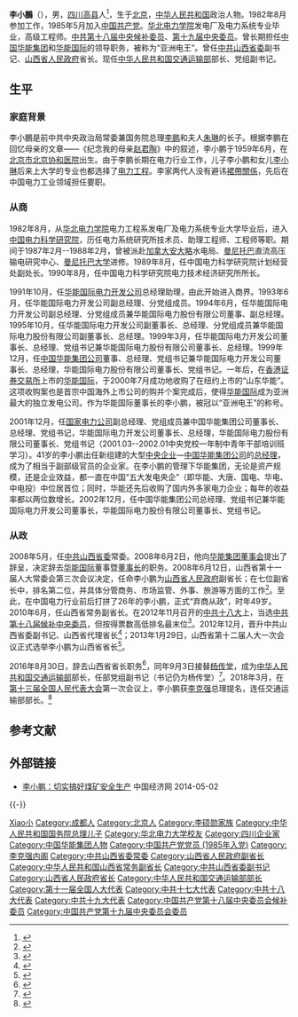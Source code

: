 {{For|中国前著名体操运动员|李小鹏 (体操运动员)}}
{{Infobox_officeholder
| name = 李小鹏
| image name = 
| width = 
| now = {{PRC}}第3任[[中华人民共和国交通运输部|交通运输部]]部长
| term_start = 2016年9月3日
| term_end = 
| premier = [[李克强|李克强]]
| deputy = [[冯正霖|冯正霖]]
| predecessor = [[杨传堂|杨传堂]]
| now2 = {{中国国徽}} [[山西省人民政府|山西省人民政府]][[山西行政长官列表|省长]]
| term_start2 = 2013年1月29日
| term_end2 = 2016年8月30日
| deputy2 = [[高建民_(政府官员)|高建民]]（常务副省长）
| 1blankname2 = {{nowrap|省委书记}}
| 1namedata2 = [[袁纯清|袁纯清]]{{to}}[[王儒林|王儒林]]{{to}}[[骆惠宁|骆惠宁]]
| predecessor2 = [[王君|王君]]
| successor2 = [[楼阳生|楼阳生]]
| now3 = [[中国华能集团|中国华能集团公司]][[总经理|总经理]]
| term_start3 = 2002年12月29日 
| term_end3 = 2008年6月2日
| predecessor3 = 新設職位
| successor3 = [[曹培玺|曹培玺]]
| sex = 男
| different name =
| party = {{CPC}}
| Native place = [[四川省|四川省]][[高县|高县]]
| date of birth = {{Birth_date_and_age|1959|6|7}}<ref>{{cite news |title=李鹏新书回忆爱情与婚姻：与朱琳互称“大琳”“大鹏” |url=https://www.thepaper.cn/newsDetail_forward_1253170 |accessdate=2019-12-14 |work=澎湃新闻 |date=2014-06-29 |quote=6月7日星期天，……李鹏的大儿子李小鹏就在这天出生了 |archive-date=2020-11-15 |archive-url=https://web.archive.org/web/20201115202027/https://www.thepaper.cn/newsDetail_forward_1253170 |dead-url=no }}</ref>
| place of birth = {{CHN}}[[北京市|北京市]][[東城區_(北京市)|東城區]][[北京协和医院|北京协和医院]]
| date of death = 
| place of death = 
| nationality = {{PRC}}
| spouse = 唐纹
| relatives =父，[[李鹏|李鹏]]；母，[[朱琳_(政治人物)|朱琳]]；<br>妹，[[李小琳|李小琳]]；弟，[[李小勇_(武警)|李小勇]]；<br>岳父，[[唐统一|唐统一]]；妻舅，[[唐虔|唐虔]]<ref>{{cite book|url=http://www.hsufamily.net/query/hsu.pdf|title=許氏族谱（許氏樹德堂）|editor=許元基|year=1990|access-date=2022-05-22|archive-date=2022-01-29|archive-url=https://web.archive.org/web/20220129161507/http://hsufamily.net/query/hsu.pdf}}</ref>
| educate = [[华北电力大学|华北电力学院]]毕业（1978年－1982年）<br>[[曼尼托巴大学|曼尼托巴大学]]进修
| past =
* <span style="color: blue;">华能国际电力开发公司总经理<br />（1995年10月－2002年12月）</span>
* <span style="color: blue;">中国华能集团公司总经理、党组书记<br />（1999年12月－2008年5月）</span>
* <span style="color: blue;">中共山西省委常委<br />（2008年5月－2012年12月）</span>
* <span style="color: blue;">山西省人民政府副省长<br />（2008年6月－2010年6月）</span>
* <span style="color: blue;">山西省人民政府常务副省长<br />（2010年6月－2012年12月）</span>
* <span style="color: blue;">中共候补中央委员<br />（2012年11月－2017年10月）</span>
* <span style="color: blue;">中共山西省委副书记<br />（2012年12月－2016年8月）</span>
* <span style="color: blue;">山西省人民政府代省长<br />（2012年12月－2013年1月）</span>
* <span style="color: blue;">山西省人民政府省长<br />（2013年1月－2016年8月）</span>
* <span style="color: blue;">中华人民共和国交通运输部部长<br />（2016年9月－）</span>
| work =
}}
'''李小鵬'''（{{bd|1959年|6月7日|catIdx=L李小鹏}}），男，[[四川省|四川]][[高县|高县]]人<ref>{{Cite web|url=http://cpc.people.com.cn/GB/64162/123659/123783/7407881.html|title=李小鹏同志简历|accessdate=2017-09-14|author=|date=|last=|work=|publisher=中国共产党新闻网|archive-date=2019-05-16|archive-url=https://web.archive.org/web/20190516070500/http://cpc.people.com.cn/GB/64162/123659/123783/7407881.html|dead-url=no}}</ref>，生于[[北京市|北京]]，[[中华人民共和国|中华人民共和国]]政治人物。1982年8月参加工作，1985年5月加入[[中国共产党|中国共产党]]。[[华北电力大学|华北电力学院]]发电厂及电力系统专业毕业，高级工程师。[[中国共产党第十八届中央委员会候补委员列表|中共第十八届中央候补委员]]、[[中国共产党第十九届中央委员会委员列表|第十九届中央委员]]。曾长期担任[[中国华能集团|中国华能集团]]和[[华能国际|华能国际]]的领导职务，被称为“亚洲电王”。曾任[[中国共产党山西省委员会|中共山西省委]]副书记、[[山西省人民政府|山西省人民政府]]省长。现任[[中华人民共和国交通运输部|中华人民共和国交通运输部]]部长、党组副书记。

== 生平 ==
=== 家庭背景 ===
李小鵬是前中共中央政治局常委兼国务院总理[[李鹏|李鹏]]和夫人[[朱琳_(政治人物)|朱琳]]的长子。根据李鹏在回忆母亲的文章——《纪念我的母亲[[赵君陶|赵君陶]]》中的叙述，李小鹏于1959年6月，在[[北京市|北京市]][[北京协和医院|北京协和医院]]出生。由于李鹏长期在电力行业工作，儿子李小鹏和女儿[[李小琳|李小琳]]后来上大学的专业也都选择了[[电力工程|电力工程]]。李家两代人没有避讳[[裙帶關係|裙帶關係]]，先后在中国电力工业领域担任要职。

=== 从商 ===
1982年8月，从[[华北电力大学|华北电力学院]]电力工程系发电厂及电力系统专业大学毕业后，进入[[中国电力科学研究院|中国电力科学研究院]]，历任电力系统研究所技术员、助理工程师、工程师等职。期间于1987年2月--1988年2月，曾被派赴[[加拿大|加拿大]][[安大略省|安大略]]水电局、[[曼尼托巴省|曼尼托巴]]直流高压输电研究中心、[[曼尼托巴大学|曼尼托巴大学]]进修。1989年8月，任中国电力科学研究院计划经营处副处长。1990年8月，任中国电力科学研究院电力技术经济研究所所长。

1991年10月，任[[华能国际|华能国际电力开发公司]]总经理助理，由此开始进入商界。1993年6月，任华能国际电力开发公司副总经理、分党组成员。1994年6月，任华能国际电力开发公司副总经理、分党组成员兼华能国际电力股份有限公司董事、副总经理。1995年10月，任华能国际电力开发公司副董事长、总经理、分党组成员兼华能国际电力股份有限公司副董事长、总经理。1999年3月，任华能国际电力开发公司董事长、总经理、党组书记兼华能国际电力股份有限公司董事长、总经理。1999年12月，任[[中国华能集团公司|中国华能集团公司]]董事、总经理、党组书记兼华能国际电力开发公司董事长、总经理，华能国际电力股份有限公司董事长、党组书记。一年后，在[[香港证券交易所|香港证券交易所]]上市的[[华能国际|华能国际]]，于2000年7月成功地收购了在纽约上市的“山东华能”。这项收购案也是首宗中国海外上市公司的购并个案完成后，使得[[华能国际|华能国际]]成为亚洲最大的独立发电公司。作为华能国际董事长的李小鹏，被冠以“亚洲电王”的称号。

2001年12月，任[[國家電力公司|国家电力公司]]副总经理、党组成员兼中国华能集团公司董事长、总经理、党组书记，华能国际电力开发公司董事长、总经理，华能国际电力股份有限公司董事长、党组书记（2001.03--2002.01中央党校一年制中青年干部培训班学习）。41岁的李小鹏出任新组建的大型[[中央企业|中央企业]]—[[中国华能集团|中国华能集团公司]]的[[总经理|总经理]]，成为了相当于副部级官员的企业家。在李小鹏的管理下华能集团，无论是资产规模，还是企业效益，都一直在中国“五大发电央企”（即华能、大唐、国电、华电、中电投）中位居首位；同时，华能还先后收购了国内外多家电力企业；每年的收益率都以两位数增长。2002年12月，任中国华能集团公司总经理、党组书记兼华能国际电力开发公司董事长，华能国际电力股份有限公司董事长、党组书记。

=== 从政 ===
2008年5月，任[[中国共产党山西省委员会|中共山西省委]]常委。2008年6月2日，他向[[中国华能集团|华能集团]][[董事会|董事会]]提出了辞呈，决定辞去[[华能国际|华能国际]]董事暨[[董事长|董事长]]的职务。2008年6月12日，山西省第十一届人大常委会第三次会议决定，任命李小鹏为[[山西省人民政府|山西省人民政府]]副省长；在七位副省长中，排名第二位，并具体分管商务、市场监管、外事、旅游等方面的工作<ref>{{Cite web|url=http://news.163.com/08/0613/08/4EA96BEG0001124J.html|title=李小鹏就任山西副省长 承诺“当好人民公仆”|accessdate=2017-09-14|author=|date=2008-06-13|last=|work=|publisher=网易|archive-url=https://web.archive.org/web/20170914125504/http://news.163.com/08/0613/08/4EA96BEG0001124J.html|archive-date=2017-09-14|dead-url=yes}}</ref>。至此，在中国电力行业前后打拼了26年的李小鹏，正式“弃商从政”，时年49岁。2010年6月，任山西省常务副省长。在2012年11月召开的[[中国共产党第十八次全国代表大会|中共十八大]]上，当选[[中国共产党第十八届中央委员会候补委员列表|中共第十八届候补中央委员]]，但按得票数高低排名最末位<ref>{{Cite web|url=http://news.ifeng.com/mainland/special/zhonggong18da/content-3/detail_2012_11/14/19160048_0.shtml|title=中央委员205人 候补委员171人 中纪委委员130人(名单)|accessdate=2017-09-14|author=|date=2012-11-14|work=|publisher=凤凰网|archive-date=2012-11-18|archive-url=https://web.archive.org/web/20121118073844/http://news.ifeng.com/mainland/special/zhonggong18da/content-3/detail_2012_11/14/19160048_0.shtml|dead-url=yes}}</ref>。2012年12月，晋升中共山西省委副书记、山西省代理省长<ref>{{cite news|url=http://news.xinhuanet.com/local/2012-12/19/c_114083191.htm|title=李小鹏代理山西省省长|author=|date=2012-12-19|work=|publisher=新华社|accessdate=2012-12-19|archive-date=2014-04-22|archive-url=https://web.archive.org/web/20140422174158/http://news.xinhuanet.com/local/2012-12/19/c_114083191.htm|dead-url=no}}</ref>；2013年1月29日，山西省第十二届人大一次会议正式选举李小鹏为山西省省长<ref>{{cite web|url=http://www.ce.cn/xwzx/gnsz/gdxw/201301/29/t20130129_24076020.shtml|title=李小鹏当选山西省省长|accessdate=2014-06-02|author=|date=2013-01-29|publisher=[[中国经济网|中国经济网]]|archive-url=https://web.archive.org/web/20140812205030/http://www.ce.cn/xwzx/gnsz/gdxw/201301/29/t20130129_24076020.shtml|archive-date=2014-08-12|dead-url=yes}}</ref>。

2016年8月30日，辞去山西省省长职务<ref>{{cite web|accessdate=2016-08-30|url=http://www.thepaper.cn/newsDetail_forward_1521671|title=李小鹏因工作变动辞去山西省省长职务，楼阳生任山西省代省长|publisher=澎湃新闻|archive-date=2016-08-31|archive-url=https://web.archive.org/web/20160831065437/http://www.thepaper.cn/newsDetail_forward_1521671|dead-url=no}}</ref>，同年9月3日接替[[杨传堂|杨传堂]]，成为[[中华人民共和国交通运输部|中华人民共和国交通运输部]]部长，任部党组副书记（书记仍为杨传堂）<ref>{{cite news|url=http://news.sina.com.cn/2016-09-03/doc-ifxvqctu6111814.shtml|title=李小鹏任交通运输部部长 杨传堂被免职|publisher=新浪新闻|date=2016-09-03|accessdate=2016-09-03|archive-date=2017-08-16|archive-url=https://web.archive.org/web/20170816110001/http://news.sina.com.cn/2016-09-03/doc-ifxvqctu6111814.shtml|dead-url=no}}</ref>。2018年3月，在[[第十三届全国人民代表大会|第十三届全国人民代表大会]]第一次会议上，李小鹏获[[李克强|李克强]]总理提名，连任交通运输部部长。<ref>{{Cite web|url=http://www.xinhuanet.com/politics/2018-03/19/c_1122556557.htm|title=根据宪法，国务院总理李克强提名国务院秘书长、各部部长、各委员会主任、中国人民银行行长、审计长|accessdate=2018-03-19|date=2018-03-19|publisher=新华网|archive-date=2018-03-19|archive-url=https://web.archive.org/web/20180319152705/http://www.xinhuanet.com/politics/2018-03/19/c_1122556557.htm|dead-url=no}}</ref>

== 参考文献 ==
{{Reflist|30em}}

== 外部链接 ==
* [http://district.ce.cn/newarea/roll/201307/19/t20130719_738111.shtml 李小鹏：切实搞好煤矿安全生产] {{Wayback|url=http://district.ce.cn/newarea/roll/201307/19/t20130719_738111.shtml |date=20190612145929 }} 中国经济网 2014-05-02

{{-}}
{{start box}}
{{s-gov|prc}}
{{s-before|[[杨传堂|杨传堂]]}}
{{s-title|[[中华人民共和国交通运输部|中华人民共和国交通运输部]]部长|2016年9月－}}
{{s-inc}}
{{s-before|[[王君|王　君]]}}
{{s-title|[[山西省人民政府|山西省人民政府]][[山西行政长官列表|省长]]|2013年1月－2016年8月}}
{{s-after|[[楼阳生|楼阳生]]}}
{{s-before|[[申联彬|申联彬]]}}
{{s-title|[[山西省人民政府|山西省人民政府]]常务副省长|2010年6月—2013年1月}}
{{s-after|[[高建民_(1960年)|高建民]]}}
{{s-bus}}
{{s-new|reason=新设公司}}
{{s-title|[[中国华能集团|中国华能集团公司]][[总经理|总经理]]|2002年12月－2008年6月}}
{{s-after|[[曹培玺|曹培玺]]}}
{{s-before|[[黄金凯|黄金凯]]}}
{{s-title|[[华能国际|华能国际]][[董事长|董事长]]|1999年4月－2008年6月}}
{{s-after|[[黄永达|黄永达]]}}
{{end box}}

{{中华人民共和国交通运输部部长}}
{{国务院/13|部门首长}}
{{国务院/12|部门首长}}
{{先辈曾任党和国家领导人的中华人民共和国高级干部|2}}
{{中华人民共和国山西省正职领导人|nocat}}
{{山西行政长官}}
{{李鹏家系}}

{{Authority control}}
{{DEFAULTSORT:Li李}}
[[Category:李姓|Xiao小]]
[[Category:成都人|Category:成都人]]
[[Category:北京人|Category:北京人]]
[[Category:李硕勋家族|Category:李硕勋家族]]
[[Category:中华人民共和国国务院总理儿子|Category:中华人民共和国国务院总理儿子]]
[[Category:华北电力大学校友|Category:华北电力大学校友]]
[[Category:四川企业家|Category:四川企业家]]
[[Category:中国华能集团人物|Category:中国华能集团人物]]
[[Category:中国共产党党员_(1985年入党)|Category:中国共产党党员 (1985年入党)]]
[[Category:李克强内阁|Category:李克强内阁]]
[[Category:中共山西省委常委|Category:中共山西省委常委]]
[[Category:山西省人民政府副省长|Category:山西省人民政府副省长]]
[[Category:中华人民共和国山西省常务副省长|Category:中华人民共和国山西省常务副省长]]
[[Category:中共山西省委副书记|Category:中共山西省委副书记]]
[[Category:山西省人民政府省长|Category:山西省人民政府省长]]
[[Category:中华人民共和国交通运输部部长|Category:中华人民共和国交通运输部部长]]
[[Category:第十一届全国人大代表|Category:第十一届全国人大代表]]
[[Category:中共十七大代表|Category:中共十七大代表]]
[[Category:中共十八大代表|Category:中共十八大代表]]
[[Category:中共十九大代表|Category:中共十九大代表]]
[[Category:中国共产党第十八届中央委员会候补委员|Category:中国共产党第十八届中央委员会候补委员]]
[[Category:中国共产党第十九届中央委员会委员|Category:中国共产党第十九届中央委员会委员]]